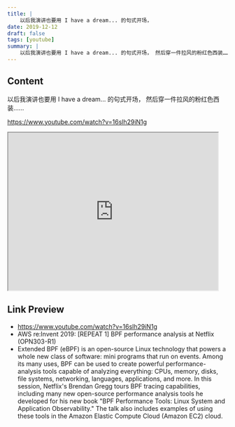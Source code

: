 ```yaml
---
title: |
    以后我演讲也要用 I have a dream... 的句式开场，
date: 2019-12-12
draft: false
tags: [youtube]
summary: |
    以后我演讲也要用 I have a dream... 的句式开场， 然后穿一件拉风的粉红色西装……
---
```


## Content

以后我演讲也要用 I have a dream... 的句式开场， 然后穿一件拉风的粉红色西装……

https://www.youtube.com/watch?v=16slh29iN1g


<iframe
    width="480"
    height="360"
    src="https://www.youtube.com/embed/16slh29iN1g"
    title="AWS re:Invent 2019: [REPEAT 1] BPF performance analysis at Netflix (OPN303-R1)"
    allow="accelerometer; autoplay; clipboard-write; encrypted-media; gyroscope; picture-in-picture; web-share"
    allowFullscreen
    >
</iframe>

## Link Preview

- https://www.youtube.com/watch?v=16slh29iN1g
- AWS re:Invent 2019: [REPEAT 1] BPF performance analysis at Netflix (OPN303-R1)
- Extended BPF (eBPF) is an open-source Linux technology that powers a whole new class of software: mini programs that run on events. Among its many uses, BPF can be used to create powerful performance-analysis tools capable of analyzing everything: CPUs, memory, disks, file systems, networking, languages, applications, and more. In this session, Netflix's Brendan Gregg tours BPF tracing capabilities, including many new open-source performance analysis tools he developed for his new book "BPF Performance Tools: Linux System and Application Observability." The talk also includes examples of using these tools in the Amazon Elastic Compute Cloud (Amazon EC2) cloud.
